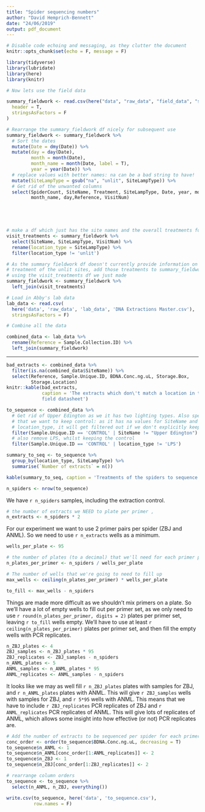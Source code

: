 ```yaml
---
title: "Spider sequencing numbers"
author: "David Hemprich-Bennett"
date: "24/06/2019"
output: pdf_document
---
```


```r
# Disable code echoing and messaging, as they clutter the document
knitr::opts_chunk$set(echo = F, message = F)

library(tidyverse)
library(lubridate)
library(here)
library(knitr)
```


```r
# Now lets use the field data

summary_fieldwork <- read.csv(here("data", "raw_data", "field_data", "spider_fielddata.csv"),
  header = T,
  stringsAsFactors = F
)

# Rearrange the summary_fieldwork df nicely for subsequent use
summary_fieldwork <- summary_fieldwork %>%
  # Sort the dates
  mutate(Date = dmy(Date)) %>% 
  mutate(day = day(Date),
         month = month(Date),
         month_name = month(Date, label = T),
         year = year(Date)) %>%
  # replace values with better names: na can be a bad string to have!
  mutate(SiteLampType = gsub("na", "unlit", SiteLampType)) %>%
  # Get rid of the unwanted columns
  select(SpiderCount, SiteName, Treatment, SiteLampType, Date, year, month, 
         month_name, day,Reference, VisitNum) 



  

# make a df which just has the site names and the overall treatments for the locale
visit_treatments <- summary_fieldwork %>%
  select(SiteName, SiteLampType, VisitNum) %>%
  rename(location_type = SiteLampType) %>%
  filter(location_type != 'unlit')

# As the summary fieldwork df doesn't currently provide information on the
# treatment of the unlit sites, add those treatments to summary_fieldwork now 
# using the visit_treatments df we just made
summary_fieldwork <- summary_fieldwork %>%
  left_join(visit_treatments)

```


```r
# Load in Abby's lab data
lab_data <- read.csv(
  here('data', 'raw_data', 'lab_data', 'DNA Extractions Master.csv'),
  stringsAsFactors = F)
```


```r
# Combine all the data

combined_data <- lab_data %>%
  rename(Reference = Sample.Collection.ID) %>%
  left_join(summary_fieldwork)

```


---
```r
bad_extracts <- combined_data %>% 
  filter(is.na(combined_data$SiteName)) %>%
  select(Reference, Sample.Unique.ID, BDNA.Conc.ng.uL, Storage.Box,
         Storage.Location)
knitr::kable(bad_extracts, 
             caption = 'The extracts which don\'t match a location in the
             field datasheet')
```

```r
to_sequence <- combined_data %>%
  # Get rid of Upper Edington as we it has two lighting types. Also specify
  # that we want to keep control: as it has na values for SiteName and 
  # location_type, it will get filtered out if we don't explicitly keep it
  filter(Sample.Unique.ID == 'CONTROL' | SiteName != "Upper Edington") %>% 
  # also remove LPS, whilst keeping the control
  filter(Sample.Unique.ID == 'CONTROL' | location_type != 'LPS') 

summary_to_seq <- to_sequence %>%
  group_by(location_type, SiteLampType) %>%
  summarise(`Number of extracts` = n())

kable(summary_to_seq, caption = 'Treatments of the spiders to sequence')
```


```r
n_spiders <- nrow(to_sequence)
```
We have `r n_spiders` samples, including the extraction control.

```r
# the number of extracts we NEED to plate per primer ,
n_extracts <- n_spiders * 2
```
For our experiment we want to use 2 primer pairs per spider (ZBJ and ANML). So we need to use `r n_extracts` wells as a minimum.

```r
wells_per_plate <- 95

# the number of plates (to a decimal) that we'll need for each primer pair
n_plates_per_primer <- n_spiders / wells_per_plate

# The number of wells that we're going to need to fill up 
max_wells <- ceiling(n_plates_per_primer) * wells_per_plate

to_fill <- max_wells - n_spiders

```

Things are made more difficult as we shouldn't mix primers on a plate. So we'll have a lot of empty wells to fill out per primer set, as we only need to use `r round(n_plates_per_primer, digits = 2)` plates per primer set, leaving `r to_fill` wells empty. We'll have to use at least `r ceiling(n_plates_per_primer)` plates per primer set, and then fill the empty wells with PCR replicates. 

```r
n_ZBJ_plates <- 4
ZBJ_samples <- n_ZBJ_plates * 95
ZBJ_replicates <- ZBJ_samples - n_spiders
n_ANML_plates <- 5
ANML_samples <- n_ANML_plates * 95
ANML_replicates <- ANML_samples - n_spiders

```

It looks like we may as well fill `r n_ZBJ_plates` plates with samples for ZBJ, and `r n_ANML_plates` plates with ANML.
This will give `r ZBJ_samples` wells with samples for ZBJ, and `r 5*95` wells with ANML. This means that we have to include `r ZBJ_replicates` PCR replicates of ZBJ and `r ANML_replicates` PCR replicates of ANML. This will give lots of replicates of ANML, which allows some insight into how effective (or not) PCR replicates are.


```r
# Add the number of extracts to be sequenced per spider for each primer pair
conc_order <- order(to_sequence$BDNA.Conc.ng.uL, decreasing = T)
to_sequence$n_ANML <- 1
to_sequence$n_ANML[conc_order[1:ANML_replicates]] <- 2
to_sequence$n_ZBJ <- 1
to_sequence$n_ZBJ[conc_order[1:ZBJ_replicates]] <- 2

# rearrange column orders
to_sequence <- to_sequence %>%
  select(n_ANML, n_ZBJ, everything())

write.csv(to_sequence, here('data', 'to_sequence.csv'),
          row.names = F)

```


